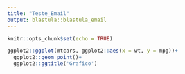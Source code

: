 ```yaml
---
title: "Teste_Email"
output: blastula::blastula_email
---
```


```r
knitr::opts_chunk$set(echo = TRUE)
```


```r

ggplot2::ggplot(mtcars, ggplot2::aes(x = wt, y = mpg))+
  ggplot2::geom_point()+
  ggplot2::ggtitle('Grafico')

```


